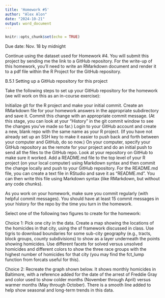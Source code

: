 ```yaml
---
title: 'Homework #5'
author: "Alex Alon"
date: "2024-10-21"
output: word_document
---
```


```r
knitr::opts_chunk$set(echo = TRUE)
```

Due date: Nov. 18 by midnight

Continue using the dataset used for Homework #4. 
You will submit this project by sending me the link to a GitHub repository.
For the write-up of this homework, you’ll need to write an RMarkdown document and render it to a pdf file within the R Project for the GitHub repository.

B.5.1 Setting up a GitHub repository for this project

Take the following steps to set up your GitHub repository for the homework (we will work on this as an in-course exercise):

Initialize git for the R project and make your initial commit.
Create an RMarkdown file for your homework answers in the appropriate subdirectory and save it. Commit this change with an appropriate commit message. (At this stage, you can look at your “History” in the git commit window to see the changes you’ve made so far.)
Login to your GitHub account and create a new, blank repo with the same name as your R project. (If you have not already set up an SSH key to make it easier to push back and forth between your computer and GitHub, do so now.)
On your computer, specify your GitHub repository as the remote for your project and do an initial push to send all the files to the GitHub repo. Look at your repository on GitHub to make sure it worked.
Add a README.md file to the top level of your R project (on your local computer) using Markdown syntax and then commit the change locally and push to your GitHub repository.
For the README.md file, you can create a text file in RStudio and save it as “README.md”. You can then write this file using Markdown syntax (like RMarkdown, but without any code chunks).

As you work on your homework, make sure you commit regularly (with helpful commit messages). You should have at least 15 commit messages in your history for the repo by the time you turn in the homework.

Select one of the following two figures to create for the homework:

Choice 1: Pick one city in the data. Create a map showing the locations of the homicides in that city, using the sf framework discussed in class. Use tigris to download boundaries for some sub-city geography (e.g., tracts, block groups, county subdivisions) to show as a layer underneath the points showing homicides. Use different facets for solved versus unsolved homicides and different colors to show the three race groups with the highest number of homicides for that city (you may find the fct_lump function from forcats useful for this).


Choice 2: Recreate the graph shown below. It shows monthly homicides in Baltimore, with a reference added for the date of the arrest of Freddie Gray and color used to show colder months (November through April) versus warmer months (May through October). There is a smooth line added to help show seasonal and long-term trends in this data.




```r

```


